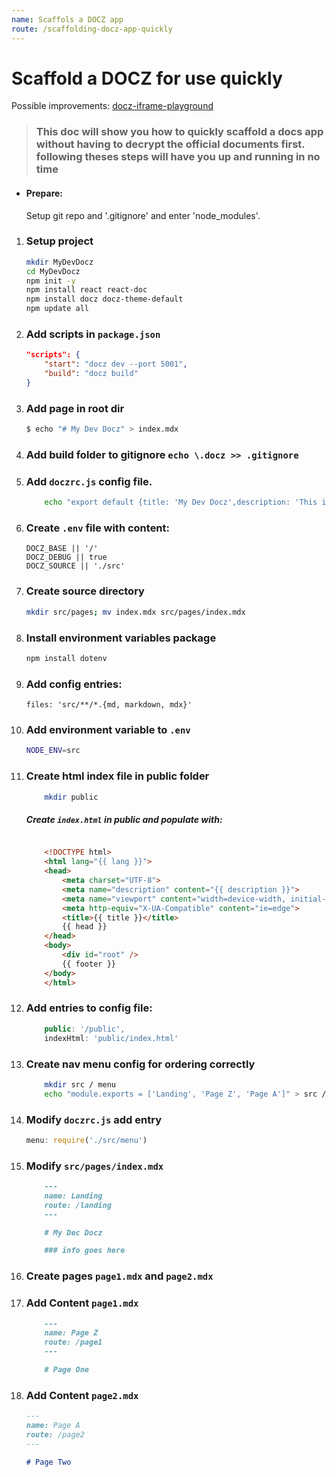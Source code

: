 ```yaml
---
name: Scaffols a DOCZ app
route: /scaffolding-docz-app-quickly
---
```


# Scaffold a DOCZ for use quickly

Possible improvements:
[docz-iframe-playground](https://www.npmjs.com/package/docz-iframe-playground)

>  ### This doc will show you how to quickly scaffold a docs app without having to decrypt the official documents first. following theses steps will have you up and running in no time

* #### Prepare:
	Setup git repo and '.gitignore' and enter 'node_modules'.

1. ### Setup project

	```bash
	mkdir MyDevDocz
	cd MyDevDocz
	npm init -y 
	npm install react react-doc
	npm install docz docz-theme-default
	npm update all
	```

2. ### Add scripts in `package.json` 

	```json
	"scripts": {
		"start": "docz dev --port 5001",
		"build": "docz build"
	}
	```

3. ### Add  page in root dir 
	```bash
	$ echo "# My Dev Docz" > index.mdx
	```
4. ### Add  build folder to gitignore `echo \.docz >> .gitignore` 
5. ### Add `doczrc.js` config file.

	
	```bash
		echo "export default {title: 'My Dev Docz',description: 'This is my awesome documentation',theme: 'docz-theme-default'}" > doczrc.js
	```

6. ### Create `.env` file with content:

	```
	DOCZ_BASE || '/'
	DOCZ_DEBUG || true
	DOCZ_SOURCE || './src'
	```

7. ### Create source directory 

	```bash 
	mkdir src/pages; mv index.mdx src/pages/index.mdx
	``` 

8. ### Install environment variables package 

	```bash 
	npm install dotenv
	```

9. ### Add config entries:

	```
	files: 'src/**/*.{md, markdown, mdx}'
	```

10. ### Add environment variable to `.env` 

	```bash
	NODE_ENV=src
	``` 

11. ### Create html index file in public folder

	```bash
		mkdir public
	```

	##### Create `index.html` in public and populate with:
	
	```html

		<!DOCTYPE html>
		<html lang="{{ lang }}">
		<head>
			<meta charset="UTF-8">
			<meta name="description" content="{{ description }}">
			<meta name="viewport" content="width=device-width, initial-scale=1.0">
			<meta http-equiv="X-UA-Compatible" content="ie=edge">
			<title>{{ title }}</title>
			{{ head }}
		</head>
		<body>
			<div id="root" />
			{{ footer }}
		</body>
		</html>

	```

12. ### Add entries to config file:

	```js
		public: '/public',
		indexHtml: 'public/index.html'
	```

13. ### Create nav menu config for ordering correctly

	```bash
		mkdir src / menu
		echo "module.exports = ['Landing', 'Page Z', 'Page A']" > src / menu / index.js
	```

14. ### Modify `doczrc.js` add entry 

	```js 
	menu: require('./src/menu')
	``` 

14. ### Modify `src/pages/index.mdx` 

	```md
		---
		name: Landing
		route: /landing
		---

		# My Dec Docz

		### info goes here
	```

13. ### Create pages `page1.mdx` and `page2.mdx` 

13. ### Add Content `page1.mdx` 

	```md
		---
		name: Page Z
		route: /page1
		---

		# Page One
	```

13. ### Add Content `page2.mdx` 

	```md
	---
	name: Page A
	route: /page2
	---

	# Page Two
	```